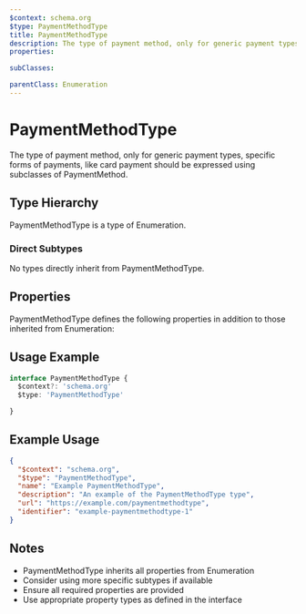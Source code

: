 ```yaml
---
$context: schema.org
$type: PaymentMethodType
title: PaymentMethodType
description: The type of payment method, only for generic payment types, specific forms of payments, like card payment should be expressed using subclasses of PaymentMethod.
properties:

subClasses:

parentClass: Enumeration
---
```


# PaymentMethodType

The type of payment method, only for generic payment types, specific forms of payments, like card payment should be expressed using subclasses of PaymentMethod.

## Type Hierarchy

PaymentMethodType is a type of Enumeration.

### Direct Subtypes

No types directly inherit from PaymentMethodType.

## Properties

PaymentMethodType defines the following properties in addition to those inherited from Enumeration:



## Usage Example

```typescript
interface PaymentMethodType {
  $context?: 'schema.org'
  $type: 'PaymentMethodType'

}
```

## Example Usage

```json
{
  "$context": "schema.org",
  "$type": "PaymentMethodType",
  "name": "Example PaymentMethodType",
  "description": "An example of the PaymentMethodType type",
  "url": "https://example.com/paymentmethodtype",
  "identifier": "example-paymentmethodtype-1"
}
```

## Notes

- PaymentMethodType inherits all properties from Enumeration
- Consider using more specific subtypes if available
- Ensure all required properties are provided
- Use appropriate property types as defined in the interface
